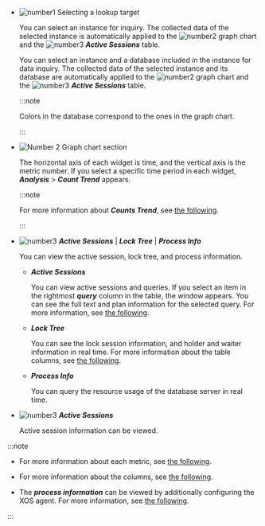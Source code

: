 - ![number1](/img/number-01.png) Selecting a lookup target

  <InDoc product='mysql,redis,cubrid'>

  You can select an instance for inquiry. The collected data of the selected instance is automatically applied to the ![number2](/img/number-02.png) graph chart and the ![number3](/img/number-03.png) **_Active Sessions_** table.

  </InDoc>

  <InDoc product='postgresql,oracle,oracle-pro,oracle-v1'>

  You can select an instance and a database included in the instance for data inquiry. The collected data of the selected instance and its database are automatically applied to the ![number2](/img/number-02.png) graph chart and the ![number3](/img/number-03.png) **_Active Sessions_** table.

  :::note

  Colors in the database correspond to the ones in the graph chart.

  :::

  </InDoc>

- ![Number 2](/img/number-02.png) Graph chart section

  The horizontal axis of each widget is time, and the vertical axis is the metric number. If you select a specific time period in each widget, **_Analysis_** > **_Count Trend_** appears.

  :::note

  For more information about **_Counts Trend_**, see [the following](analysis-count-trend).

  :::

<Xclude product='redis'>

- ![number3](/img/number-03.png) **_Active Sessions_** | **_Lock Tree_** | **_Process Info_**

  You can view the active session, lock tree, and process information.

  - **_Active Sessions_**

    You can view active sessions and queries. If you select an item in the rightmost **_query_** column in the table, the <Cmdname sid="TTL06224" className="uitext" /> window appears. You can see the full text and plan information for the selected query. For more information, see [the following](#query-details).

  - **_Lock Tree_**

    You can see the lock session information, and holder and waiter information in real time. For more information about the table columns, see [the following](#column-info).

  - **_Process Info_**

    You can query the resource usage of the database server in real time.

</Xclude>

<InDoc product='redis'>

- ![number3](/img/number-03.png) **_Active Sessions_**

  Active session information can be viewed.

</InDoc>

:::note

- For more information about each metric, see [the following](metrics-data-list). 

- For more information about the columns, see [the following](#column-info).

<Xclude product="oracle-pro">

- The **_process information_** can be viewed by additionally configuring the XOS agent. For more information, see [the following](agent-xos-settings).

</Xclude>

:::
